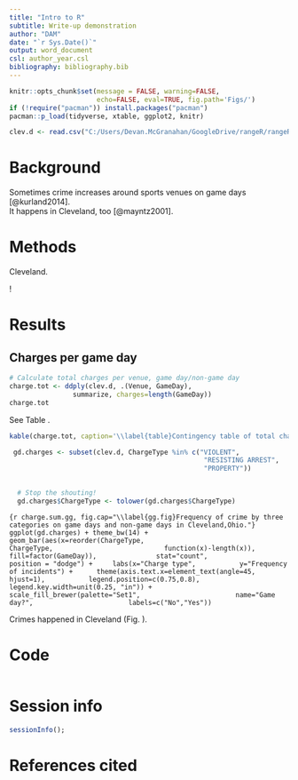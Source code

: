 ```yaml
---
title: "Intro to R"
subtitle: Write-up demonstration
author: "DAM"
date: "`r Sys.Date()`"
output: word_document
csl: author_year.csl
bibliography: bibliography.bib
---
```


```r
knitr::opts_chunk$set(message = FALSE, warning=FALSE, 
                      echo=FALSE, eval=TRUE, fig.path='Figs/') 
if (!require("pacman")) install.packages("pacman")
pacman::p_load(tidyverse, xtable, ggplot2, knitr)

```


```r
clev.d <- read.csv("C:/Users/Devan.McGranahan/GoogleDrive/rangeR/rangeR/Intro R seminar/data/AllClevelandCrimeData.csv")
```

# Background 

Sometimes crime increases around sports venues on game days [@kurland2014].  
It happens in Cleveland, too [@mayntz2001].  

# Methods

\subsection{Study area}

Cleveland. 

\subsection*{Favorite graphing package}

\textbf{ggplot2}!


# Results

## Charges per game day 

```r
# Calculate total charges per venue, game day/non-game day
charge.tot <- ddply(clev.d, .(Venue, GameDay),
                summarize, charges=length(GameDay))
charge.tot
```

See Table \ref{table}. 

```r
kable(charge.tot, caption='\\label{table}Contingency table of total charges on game days and non-game days, by venue.')
```


```r
 gd.charges <- subset(clev.d, ChargeType %in% c("VIOLENT", 
                                                 "RESISTING ARREST",
                                                 "PROPERTY"))
  

  # Stop the shouting!
  gd.charges$ChargeType <- tolower(gd.charges$ChargeType)
``` 

```{r charge.sum.gg, fig.cap="\\label{gg.fig}Frequency of crime by three categories on game days and non-game days in Cleveland,Ohio."}
  ggplot(gd.charges) + theme_bw(14) +
    geom_bar(aes(x=reorder(ChargeType, 
                           ChargeType,
                           function(x)-length(x)), 
                 fill=factor(GameDay)), 
             stat="count", 
             position = "dodge") +
    labs(x="Charge type", 
         y="Frequency of incidents") + 
    theme(axis.text.x=element_text(angle=45, hjust=1),
          legend.position=c(0.75,0.8), 
          legend.key.width=unit(0.25, "in")) +
    scale_fill_brewer(palette="Set1", 
                      name="Game day?", 
                      labels=c("No","Yes"))
```


Crimes happened in Cleveland (Fig. \ref{gg.fig}). 


# Code

```r
```



# Session info

```r
sessionInfo();
``` 

# References cited 